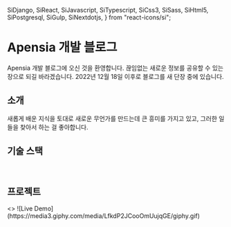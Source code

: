   SiDjango,
  SiReact,
  SiJavascript,
  SiTypescript,
  SiCss3,
  SiSass,
  SiHtml5,
  SiPostgresql,
  SiGulp,
  SiNextdotjs,
} from "react-icons/si";

# Apensia 개발 블로그

Apensia 개발 블로그에 오신 것을 환영합니다. 끊임없는 새로운 정보를 공유할 수 있는 장으로 되길 바라겠습니다.
2022년 12월 18일 이후로 블로그를 새 단장 중에 있습니다.

## 소개

새롭게 배운 지식을 토대로 새로운 무언가를 만드는데 큰 흥미를 가지고 있고, 그러한 일들을 찾아서 하는 걸 좋아합니다.

## 기술 스택 

<br />

<center>
  <div className="tech-grid">
    <span>
      <SiHtml5 />
    </span>
    <span>
      <SiCss3 />
    </span>
    <span>
      <SiJavascript />
    </span>
    <span>
      <SiTypescript />
    </span>
    <span>
      <SiSass />
    </span>
    <span>
      <SiReact />
    </span>
    <span>
      <SiNextdotjs />
    </span>
    <span>
      <SiPostgresql />
    </span>
    <span>
      <SiDjango />
    </span>
    <span>
      <SiGulp />
    </span>
  </div>
</center>

## 프로젝트

<Cards num={2}>
  <Card image arrow title="gulp-static" href="/letsh/index">
    <>
      ![Live Demo](https://media3.giphy.com/media/LfkdP2JCooOmUujqGE/giphy.gif)
    </>
  </Card>
</Cards>
